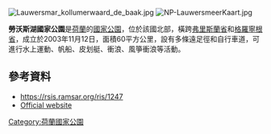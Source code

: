 [[Image:Lauwersmar_kollumerwaard_de_baak.jpg|right]]
[[Image:NP-LauwersmeerKaart.jpg|right]]
{{coord|53.364|N|6.200|E|region:NL_type:landmark|display=title}}

'''勞沃斯湖國家公園'''是[[荷蘭|荷蘭]]的[[國家公園|國家公園]]，位於該國北部，橫跨[[弗里斯蘭省|弗里斯蘭省]]和[[格羅寧根省|格羅寧根省]]，成立於2003年11月12日，面積60平方公里，設有多條遠足徑和自行車道，可進行水上運動、帆船、皮划艇、衝浪、風箏衝浪等活動。

==參考資料==
* https://rsis.ramsar.org/ris/1247
*[http://www.np-lauwersmeer.nl/documents/home.xml?lang=en Official website]

{{Netherlands-geo-stub}}
[[Category:荷蘭國家公園|Category:荷蘭國家公園]]